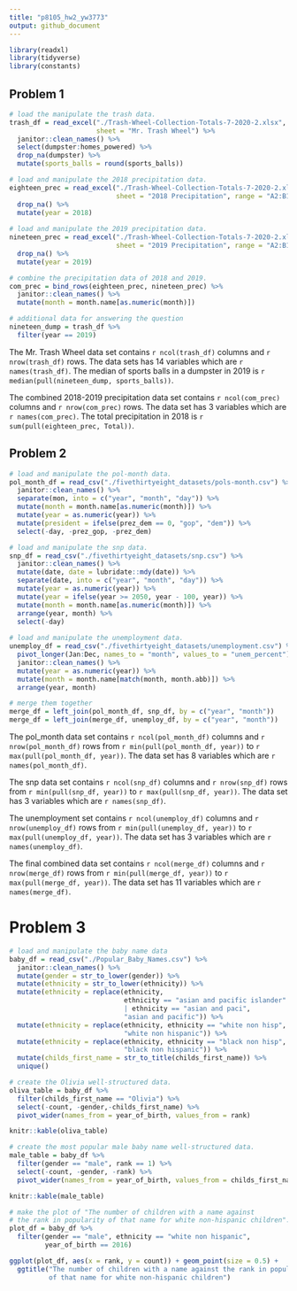 ```yaml
---
title: "p8105_hw2_yw3773"
output: github_document
---
```


```r
library(readxl)
library(tidyverse)
library(constants)
```

## Problem 1
```r
# load the manipulate the trash data.
trash_df = read_excel("./Trash-Wheel-Collection-Totals-7-2020-2.xlsx", 
                      sheet = "Mr. Trash Wheel") %>%
  janitor::clean_names() %>%
  select(dumpster:homes_powered) %>%
  drop_na(dumpster) %>%
  mutate(sports_balls = round(sports_balls))

# load and manipulate the 2018 precipitation data.
eighteen_prec = read_excel("./Trash-Wheel-Collection-Totals-7-2020-2.xlsx", 
                           sheet = "2018 Precipitation", range = "A2:B14") %>%
  drop_na() %>%
  mutate(year = 2018)
  
# load and manipulate the 2019 precipitation data.
nineteen_prec = read_excel("./Trash-Wheel-Collection-Totals-7-2020-2.xlsx", 
                           sheet = "2019 Precipitation", range = "A2:B14") %>%
  drop_na() %>%
  mutate(year = 2019)

# combine the precipitation data of 2018 and 2019.
com_prec = bind_rows(eighteen_prec, nineteen_prec) %>%
  janitor::clean_names() %>%
  mutate(month = month.name[as.numeric(month)]) 

# additional data for answering the question
nineteen_dump = trash_df %>%
  filter(year == 2019)

```

The Mr. Trash Wheel data set contains `r ncol(trash_df)` columns and `r nrow(trash_df)` rows. The data sets has 14 variables which are `r names(trash_df)`. The median of sports balls in a dumpster in 2019 is `r median(pull(nineteen_dump, sports_balls))`.

The combined 2018-2019 precipitation data set contains `r ncol(com_prec)` columns and `r nrow(com_prec)` rows. The data set has 3 variables which are `r names(com_prec)`. The total precipitation in 2018 is `r sum(pull(eighteen_prec, Total))`.


## Problem 2

```r
# load and manipulate the pol-month data.
pol_month_df = read_csv("./fivethirtyeight_datasets/pols-month.csv") %>%
  janitor::clean_names() %>%
  separate(mon, into = c("year", "month", "day")) %>%
  mutate(month = month.name[as.numeric(month)]) %>%
  mutate(year = as.numeric(year)) %>%
  mutate(president = ifelse(prez_dem == 0, "gop", "dem")) %>%
  select(-day, -prez_gop, -prez_dem) 

# load and manipulate the snp data.
snp_df = read_csv("./fivethirtyeight_datasets/snp.csv") %>%
  janitor::clean_names() %>%
  mutate(date, date = lubridate::mdy(date)) %>% 
  separate(date, into = c("year", "month", "day")) %>% 
  mutate(year = as.numeric(year)) %>% 
  mutate(year = ifelse(year >= 2050, year - 100, year)) %>%
  mutate(month = month.name[as.numeric(month)]) %>% 
  arrange(year, month) %>%
  select(-day)
 
# load and manipulate the unemployment data.
unemploy_df = read_csv("./fivethirtyeight_datasets/unemployment.csv") %>%
  pivot_longer(Jan:Dec, names_to = "month", values_to = "unem_percent") %>%
  janitor::clean_names() %>%
  mutate(year = as.numeric(year)) %>%
  mutate(month = month.name[match(month, month.abb)]) %>%
  arrange(year, month) 

# merge them together
merge_df = left_join(pol_month_df, snp_df, by = c("year", "month"))
merge_df = left_join(merge_df, unemploy_df, by = c("year", "month"))
```

The pol_month data set contains `r ncol(pol_month_df)` columns and `r nrow(pol_month_df)` rows from `r min(pull(pol_month_df, year))` to `r max(pull(pol_month_df, year))`. The data set has 8 variables which are `r names(pol_month_df)`.

The snp data set contains `r ncol(snp_df)` columns and `r nrow(snp_df)` rows from `r min(pull(snp_df, year))` to `r max(pull(snp_df, year))`. The data set has 3 variables which are `r names(snp_df)`.

The unemployment set contains `r ncol(unemploy_df)` columns and `r nrow(unemploy_df)` rows from `r min(pull(unemploy_df, year))` to `r max(pull(unemploy_df, year))`. The data set has 3 variables which are `r names(unemploy_df)`.

The final combined data set contains `r ncol(merge_df)` columns and `r nrow(merge_df)` rows from `r min(pull(merge_df, year))` to `r max(pull(merge_df, year))`. The data set has 11 variables which are `r names(merge_df)`.


# Problem 3

```r
# load and manipulate the baby name data
baby_df = read_csv("./Popular_Baby_Names.csv") %>%
  janitor::clean_names() %>%
  mutate(gender = str_to_lower(gender)) %>%
  mutate(ethnicity = str_to_lower(ethnicity)) %>%
  mutate(ethnicity = replace(ethnicity, 
                             ethnicity == "asian and pacific islander" 
                             | ethnicity == "asian and paci", 
                             "asian and pacific")) %>%
  mutate(ethnicity = replace(ethnicity, ethnicity == "white non hisp", 
                             "white non hispanic")) %>%
  mutate(ethnicity = replace(ethnicity, ethnicity == "black non hisp", 
                             "black non hispanic")) %>%
  mutate(childs_first_name = str_to_title(childs_first_name)) %>%
  unique()

# create the Olivia well-structured data.
oliva_table = baby_df %>%
  filter(childs_first_name == "Olivia") %>%
  select(-count, -gender,-childs_first_name) %>%
  pivot_wider(names_from = year_of_birth, values_from = rank)

knitr::kable(oliva_table)

# create the most popular male baby name well-structured data.
male_table = baby_df %>%
  filter(gender == "male", rank == 1) %>%
  select(-count, -gender, -rank) %>%
  pivot_wider(names_from = year_of_birth, values_from = childs_first_name)

knitr::kable(male_table)

# make the plot of "The number of children with a name against 
# the rank in popularity of that name for white non-hispanic children".
plot_df = baby_df %>%
  filter(gender == "male", ethnicity == "white non hispanic", 
         year_of_birth == 2016)

ggplot(plot_df, aes(x = rank, y = count)) + geom_point(size = 0.5) + 
  ggtitle("The number of children with a name against the rank in popularity \n 
          of that name for white non-hispanic children")
```




